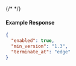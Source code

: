 {/* <!-- Code generated for API Clients. DO NOT EDIT. --> */}

#### Example Response
```json
{
  "enabled": true,
  "min_version": "1.3",
  "terminate_at": "edge"
}

```